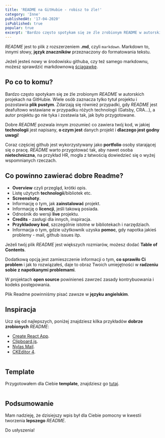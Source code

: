 ```yaml
---
title: 'README na GitHubie - robisz to źle!'
category: 'Inne'
publishedAt: '17-04-2020'
isPublished: true
popular: true
excerpt: 'Bardzo często spotykam się ze źle zrobionym README w autorskich projekach na GitHubie. Wiele osób zaznacza tylko tytuł projektu i pozostawia plik pustym.'
---
```


_README_ jest to plik z rozszerzeniem **.md**, czyli `markdown`. Markdown to, innymi słowy, **język znaczników** przeznaczony do formatowania tekstu.

Jeżeli jesteś nowy w środowisku githuba, czy też samego markdownu, możesz sprawdzić markdownową [ściągawkę](https://github.com/adam-p/markdown-here/wiki/Markdown-Cheatsheet).

## Po co to komu?

Bardzo często spotykam się ze źle zrobionym _README_ w autorskich projekach na GitHubie. Wiele osób zaznacza tylko tytuł projektu i pozostawia **plik pustym**. Zdarzają się również przypadki, gdy _README_ jest deafultowo wstawiane w przypadku różych technologii (Gatsby, CRA...), a autor projektu go nie tyka i zostawia tak, jak było przygotowane.

Dobre _README_ pozwala innym zrozumieć co zawiera twój kod, w jakiej **technologii** jest napisany, **o czym jest** danych projekt i **dlaczego jest godny uwagi**!

Coraz częściej github jest wykorzystywany jako **portfolio** osoby starającej się o pracę. _README_ warto przygotować tak, aby nawet osoba **nietechniczna**, na przykład HR, mogła z łatwością dowiedzieć się o wyżej wspomnianych rzeczach.

## Co powinno zawierać dobre Readme?

- **Overview** czyli przegląd, krótki opis.
- Listę użytych **technologii**/bibliotek etc.
- **Screenshoty**.
- Informację o tym, jak **zainstalować** projekt.
- Informację o **licencji**, jeśli takową posiada.
- Odnośnik do wersji **live** projektu.
- **Credits** - zasługi dla innych, inspiracja.
- **Przykładowy kod**, szczególnie istotne w bibliotekach i narzędziach.
- Informacja o tym, gdzie użytkownik uzyska **pomoc**, gdy napotka jakieś problemy - mail, github issues itp.

Jeżeli twój plik _README_ jest większych rozmiarów, możesz dodać **Table of Contents**.

Dodatkową opcją jest zamieszczenie informacji o tym, **co sprawiło Ci problem** i jak to rozwiązałeś, daje to obraz Twoich umiejętności w **radzeniu sobie z napotkanymi problemami**.

W projektach **open source** powinieneś zawrzeć zasady kontrybuowania i kodeks postępowania.

Plik Readme powinniśmy pisać zawsze w **języku angielskim**.

## Inspiracja

Ucz się od najlepszych, poniżej znajdziesz kilka przykładów **dobrze zrobionych** _README_:

- [Create React App](https://github.com/facebook/create-react-app).
- [Clipboard.js](https://github.com/zenorocha/clipboard.js).
- [Nylas Mail](https://github.com/nylas/nylas-mail).
- [CKEditor 4](https://github.com/ckeditor/ckeditor4/blob/major/README.md).

<Image src="/images/readme-na-githubie-robisz-to-zle/readme.png" alt="" />

## Template

Przygotowałem dla Ciebie **template**, znajdziesz go [tutaj](https://github.com/Frontlive/README_TEMPLATE/blob/master/README.md).

<Image src="/images/readme-na-githubie-robisz-to-zle/readme-template.png" alt="" />

## Podsumowanie

Mam nadzieję, że dzisiejszy wpis był dla Ciebie pomocny w kwestii tworzenia **lepszego** _README_.

Do usłyszenia!
